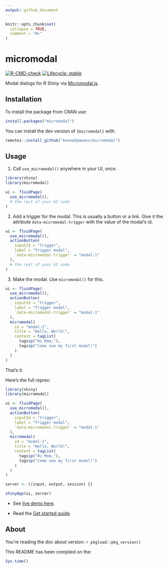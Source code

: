 ```yaml
---
output: github_document
---
```


<!-- README.md is generated from README.Rmd. Please edit that file -->

```r
knitr::opts_chunk$set(
  collapse = TRUE,
  comment = "#>"
)
```

# micromodal

<!-- badges: start -->
[![R-CMD-check](https://github.com/kennedymwavu/micromodal/actions/workflows/R-CMD-check.yaml/badge.svg)](https://github.com/kennedymwavu/micromodal/actions/workflows/R-CMD-check.yaml)
[![Lifecycle: stable](https://img.shields.io/badge/lifecycle-stable-brightgreen.svg)](https://lifecycle.r-lib.org/articles/stages.html#stable)
<!-- badges: end -->

Modal dialogs for R Shiny via [Micromodal.js](https://github.com/Ghosh/micromodal).

## Installation

To install the package from CRAN use:

```r
install.packages("micromodal")
```


You can install the dev version of `{micromodal}` with:

```r
remotes::install_github("kennedymwavu/micromodal")
```

## Usage

1. Call `use_micromodal()` anywhere in your UI, once.

```r
library(shiny)
library(micromodal)

ui <- fluidPage(
  use_micromodal(),
  # the rest of your UI code
)
```

2. Add a trigger for the modal. This is usually a button or a link. Give it the
attribute `data-micromodal-trigger` with the value of the modal's id.

```r
ui <- fluidPage(
  use_micromodal(),
  actionButton(
    inputId = "trigger",
    label = "Trigger modal",
    `data-micromodal-trigger` = "modal-1"
  ),
  # the rest of your UI code
)
```

3. Make the modal. Use `micromodal()` for this.

```r
ui <- fluidPage(
  use_micromodal(),
  actionButton(
    inputId = "trigger",
    label = "Trigger modal",
    `data-micromodal-trigger` = "modal-1"
  ),
  micromodal(
    id = "modal-1",
    title = "Hello, World!",
    content = tagList(
      tags$p("Hi Mom,"),
      tags$p("Come see my first modal!")
    )
  )
)
```

That's it.

Here's the full reprex:

```r
library(shiny)
library(micromodal)

ui <- fluidPage(
  use_micromodal(),
  actionButton(
    inputId = "trigger",
    label = "Trigger modal",
    `data-micromodal-trigger` = "modal-1"
  ),
  micromodal(
    id = "modal-1",
    title = "Hello, World!",
    content = tagList(
      tags$p("Hi Mom,"),
      tags$p("Come see my first modal!")
    )
  )
)

server <- \(input, output, session) {}

shinyApp(ui, server)
```

- See [live demo here](https://mwavu.shinyapps.io/micromodal/).

- Read the [Get started guide](./articles/micromodal.html).


## About

You're reading the doc about version: `r pkgload::pkg_version()`

This README has been compiled on the:

```r
Sys.time()
```
